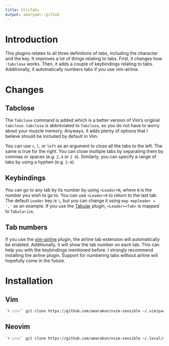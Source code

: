 ```yaml
---
title: UltiTabs
output: amaryaml::github
---
```


# Introduction

This plugins relates to all three definitions of tabs, including the character
and the key.
It improves a lot of things relating to tabs.
First, it changes how `:tabclose` works.
Then, it adds a couple of keybindings relating to tabs.
Additionally, it automatically numbers tabs if you use vim-airline.

# Changes

## Tabclose

The `Tabclose` command is added which is a better version of Vim's original
`tabclose`.
`tabclose` is abbreviated to `Tabclose`, so you do not have to worry about your
muscle memory.
Anyways, it adds plenty of options that I believe should be included by default
in Vim.

You can use `<`, `l`, or `left` as an argument to close all the tabs to the
left.
The same is true for the right.
You can close multiple tabs by separating them by commas or spaces (e.g. `2,4`
or `2 4`).
Similarly, you can specify a range of tabs by using a hyphen (e.g. `2-4`).

## Keybindings

You can go to any tab by its number by using `<Leader>N`, where `N` is the
number you wish to go to.
You can use `<Leader>0` to return to the last tab.
The default `Leader` key is `\`, but you can change it using
`map mapleader = ','` as an example.
If you use the [Tabular](https://github.com/godlygeek/tabular) plugin,
`<Leader><Tab>` is mapped to `Tabularize`.

## Tab numbers

If you use the [vim-airline](https://github.com/vim-airline/vim-airline) plugin,
the airline tab extension will automatically be enabled.
Additionally, it will show the tab number on each tab.
This can help you with  the keybindings mentioned before.
I strongly recommend installing the airline plugin.
Support for numbering tabs without airline will hopefully come in the future.

# Installation

## Vim

```sh
`# user` git clone https://github.com/amarakon/nvim-sensible ~/.vim/pack/vendor/start/nvim-sensible
```

## Neovim

```sh
`# user` git clone https://github.com/amarakon/nvim-sensible ~/.local/share/nvim/site/pack/default/start/nvim-sensible
```
